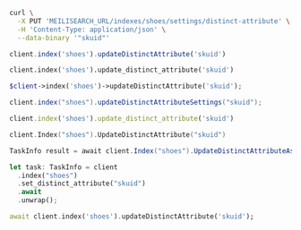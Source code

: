 <CodeGroup>

```bash cURL
curl \
  -X PUT 'MEILISEARCH_URL/indexes/shoes/settings/distinct-attribute' \
  -H 'Content-Type: application/json' \
  --data-binary '"skuid"'
```

```javascript JS
client.index('shoes').updateDistinctAttribute('skuid')
```

```python Python
client.index('shoes').update_distinct_attribute('skuid')
```

```php PHP
$client->index('shoes')->updateDistinctAttribute('skuid');
```

```java Java
client.index("shoes").updateDistinctAttributeSettings("skuid");
```

```ruby Ruby
client.index('shoes').update_distinct_attribute('skuid')
```

```go Go
client.Index("shoes").UpdateDistinctAttribute("skuid")
```

```csharp C#
TaskInfo result = await client.Index("shoes").UpdateDistinctAttributeAsync("skuid");
```

```rust Rust
let task: TaskInfo = client
  .index("shoes")
  .set_distinct_attribute("skuid")
  .await
  .unwrap();
```

```dart Dart
await client.index('shoes').updateDistinctAttribute('skuid');
```
</CodeGroup>